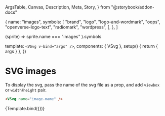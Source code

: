   ArgsTable,
  Canvas,
  Description,
  Meta,
  Story,
} from "@storybook/addon-docs"


  {
    name: "images",
    symbols: [
      "brand",
      "logo",
      "logo-and-wordmark",
      "oops",
      "openverse-logo-text",
      "radiomark",
      "wordpress",
    ],
  },
]

<Meta title="Components/VSvg" component={VSvg} decorators={WithSuspense} />

  (sprite) => sprite.name === "images"
).symbols

  template: `<VSvg v-bind="args" />`,
  components: { VSvg },
  setup() {
    return { args }
  },
})

# SVG images

<Description of={VSvg} />

<ArgsTable of={VSvg} />

To display the svg, pass the name of the svg file as a prop, and add `viewbox`
or `width`/`height` pair.

```html
<VSvg name="image-name" />
```

<Canvas>
  <Story
    name="Default"
    args={{
      name: "wordpress",
      width: "100",
      height: "100",
    }}
    argTypes={{
      name: {
        options: svgImages,
        control: { type: "select" },
      },
      viewbox: {
        control: { type: "text" },
      },
      width: {
        control: { type: "text" },
      },
      height: {
        control: { type: "text" },
      },
    }}
  >
    {Template.bind({})}
  </Story>
</Canvas>
